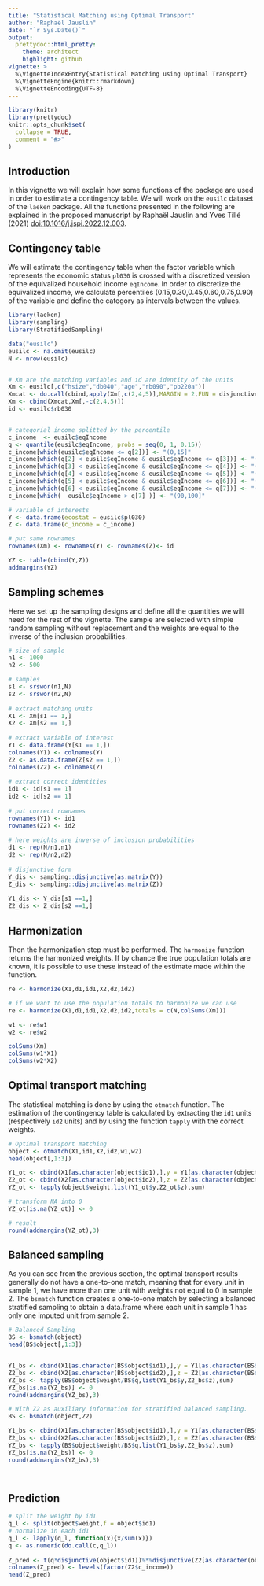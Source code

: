 ```yaml
---
title: "Statistical Matching using Optimal Transport"
author: "Raphaël Jauslin"
date: "`r Sys.Date()`"
output: 
  prettydoc::html_pretty:
    theme: architect
    highlight: github
vignette: >
  %\VignetteIndexEntry{Statistical Matching using Optimal Transport}
  %\VignetteEngine{knitr::rmarkdown}
  %\VignetteEncoding{UTF-8}
---
```


```r
library(knitr)
library(prettydoc)
knitr::opts_chunk$set(
  collapse = TRUE,
  comment = "#>"
)


```


## Introduction

In this vignette we will explain how some functions of the package are used in order to estimate a contingency table. We will work on the `eusilc` dataset of the `laeken` package. All the functions presented in the following are explained in the proposed manuscript by Raphaël Jauslin and Yves Tillé (2021) <doi:10.1016/j.jspi.2022.12.003>.

## Contingency table
We will estimate the contingency table when the factor variable which represents the economic status `pl030` is crossed with a discretized version of the equivalized household income `eqIncome`. In order to discretize the equivalized income, we calculate percentiles (0.15,0.30,0.45,0.60,0.75,0.90) of the variable and define the category as intervals between the values.
 
```r
library(laeken)
library(sampling)
library(StratifiedSampling)

data("eusilc")
eusilc <- na.omit(eusilc)
N <- nrow(eusilc)


# Xm are the matching variables and id are identity of the units
Xm <- eusilc[,c("hsize","db040","age","rb090","pb220a")]
Xmcat <- do.call(cbind,apply(Xm[,c(2,4,5)],MARGIN = 2,FUN = disjunctive))
Xm <- cbind(Xmcat,Xm[,-c(2,4,5)])
id <- eusilc$rb030


# categorial income splitted by the percentile
c_income  <- eusilc$eqIncome
q <- quantile(eusilc$eqIncome, probs = seq(0, 1, 0.15))
c_income[which(eusilc$eqIncome <= q[2])] <- "(0,15]"
c_income[which(q[2] < eusilc$eqIncome & eusilc$eqIncome <= q[3])] <- "(15,30]"
c_income[which(q[3] < eusilc$eqIncome & eusilc$eqIncome <= q[4])] <- "(30,45]"
c_income[which(q[4] < eusilc$eqIncome & eusilc$eqIncome <= q[5])] <- "(45,60]"
c_income[which(q[5] < eusilc$eqIncome & eusilc$eqIncome <= q[6])] <- "(60,75]"
c_income[which(q[6] < eusilc$eqIncome & eusilc$eqIncome <= q[7])] <- "(75,90]"
c_income[which(  eusilc$eqIncome > q[7] )] <- "(90,100]"

# variable of interests
Y <- data.frame(ecostat = eusilc$pl030)
Z <- data.frame(c_income = c_income)

# put same rownames
rownames(Xm) <- rownames(Y) <- rownames(Z)<- id

YZ <- table(cbind(Y,Z))
addmargins(YZ)


```


## Sampling schemes

Here we set up the sampling designs and define all the quantities we will need for the rest of the vignette. The sample are selected with simple random sampling without replacement and the weights are equal to the inverse of the inclusion probabilities.

```r

# size of sample
n1 <- 1000
n2 <- 500

# samples
s1 <- srswor(n1,N)
s2 <- srswor(n2,N)
  
# extract matching units
X1 <- Xm[s1 == 1,]
X2 <- Xm[s2 == 1,]
  
# extract variable of interest
Y1 <- data.frame(Y[s1 == 1,])
colnames(Y1) <- colnames(Y)
Z2 <- as.data.frame(Z[s2 == 1,])
colnames(Z2) <- colnames(Z)
  
# extract correct identities
id1 <- id[s1 == 1]
id2 <- id[s2 == 1]
  
# put correct rownames
rownames(Y1) <- id1
rownames(Z2) <- id2
  
# here weights are inverse of inclusion probabilities
d1 <- rep(N/n1,n1)
d2 <- rep(N/n2,n2)
  
# disjunctive form
Y_dis <- sampling::disjunctive(as.matrix(Y))
Z_dis <- sampling::disjunctive(as.matrix(Z))
  
Y1_dis <- Y_dis[s1 ==1,]
Z2_dis <- Z_dis[s2 ==1,]


```


## Harmonization

Then the harmonization step must be performed. The `harmonize` function returns the harmonized weights. If by chance the true population totals are known, it is possible to use these instead of the estimate made within the function.


```r


re <- harmonize(X1,d1,id1,X2,d2,id2)  

# if we want to use the population totals to harmonize we can use 
re <- harmonize(X1,d1,id1,X2,d2,id2,totals = c(N,colSums(Xm)))

w1 <- re$w1
w2 <- re$w2

colSums(Xm)
colSums(w1*X1)
colSums(w2*X2)


```



## Optimal transport matching

The statistical matching is done by using the `otmatch` function. The estimation of the contingency table is calculated by extracting the `id1` units (respectively `id2` units) and by using the function `tapply` with the correct weights.

```r

# Optimal transport matching
object <- otmatch(X1,id1,X2,id2,w1,w2)
head(object[,1:3])

Y1_ot <- cbind(X1[as.character(object$id1),],y = Y1[as.character(object$id1),])
Z2_ot <- cbind(X2[as.character(object$id2),],z = Z2[as.character(object$id2),])
YZ_ot <- tapply(object$weight,list(Y1_ot$y,Z2_ot$z),sum)

# transform NA into 0
YZ_ot[is.na(YZ_ot)] <- 0

# result
round(addmargins(YZ_ot),3)


```



## Balanced sampling

As you can see from the previous section, the optimal transport results generally do not have a one-to-one match, meaning that for every unit in sample 1, we have more than one unit with weights not equal to 0 in sample 2.  The `bsmatch` function creates a one-to-one match by selecting a balanced stratified sampling to obtain a data.frame where each unit in sample 1 has only one imputed unit from sample 2. 


```r

# Balanced Sampling 
BS <- bsmatch(object)
head(BS$object[,1:3])


Y1_bs <- cbind(X1[as.character(BS$object$id1),],y = Y1[as.character(BS$object$id1),])
Z2_bs <- cbind(X2[as.character(BS$object$id2),],z = Z2[as.character(BS$object$id2),])
YZ_bs <- tapply(BS$object$weight/BS$q,list(Y1_bs$y,Z2_bs$z),sum)
YZ_bs[is.na(YZ_bs)] <- 0
round(addmargins(YZ_bs),3)

# With Z2 as auxiliary information for stratified balanced sampling.
BS <- bsmatch(object,Z2)

Y1_bs <- cbind(X1[as.character(BS$object$id1),],y = Y1[as.character(BS$object$id1),])
Z2_bs <- cbind(X2[as.character(BS$object$id2),],z = Z2[as.character(BS$object$id2),])
YZ_bs <- tapply(BS$object$weight/BS$q,list(Y1_bs$y,Z2_bs$z),sum)
YZ_bs[is.na(YZ_bs)] <- 0
round(addmargins(YZ_bs),3)




```


## Prediction  


```r

# split the weight by id1
q_l <- split(object$weight,f = object$id1)
# normalize in each id1
q_l <- lapply(q_l, function(x){x/sum(x)})
q <- as.numeric(do.call(c,q_l))
  
Z_pred <- t(q*disjunctive(object$id1))%*%disjunctive(Z2[as.character(object$id2),])
colnames(Z_pred) <- levels(factor(Z2$c_income))
head(Z_pred)


 
 
```

